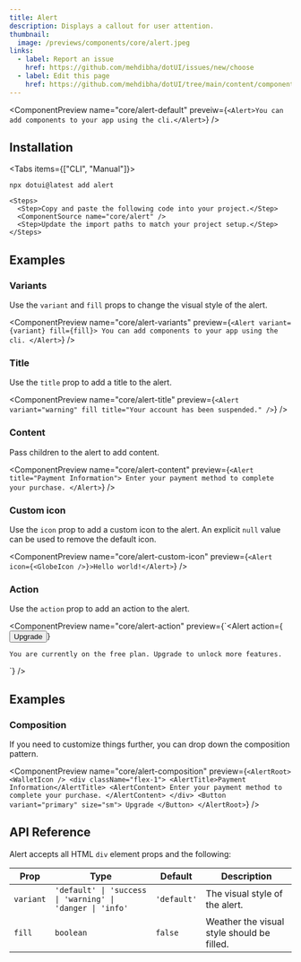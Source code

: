 ```yaml
---
title: Alert
description: Displays a callout for user attention.
thumbnail:
  image: /previews/components/core/alert.jpeg
links:
  - label: Report an issue
    href: https://github.com/mehdibha/dotUI/issues/new/choose
  - label: Edit this page
    href: https://github.com/mehdibha/dotUI/tree/main/content/components/feedback/alert.mdx?plain=1
---
```


<ComponentPreview
  name="core/alert-default"
  preveiw={`<Alert>You can add components to your app using the cli.</Alert>`}
/>

## Installation

<Tabs items={["CLI", "Manual"]}>
  <Tab value="CLI">
  
  ```package-install
npx dotui@latest add alert
```

  </Tab>
  <Tab value="manual">
  
    <Steps>
      <Step>Copy and paste the following code into your project.</Step>
      <ComponentSource name="core/alert" />
      <Step>Update the import paths to match your project setup.</Step>
    </Steps>

  </Tab>
</Tabs>

## Examples

### Variants

Use the `variant` and `fill` props to change the visual style of the alert.

<ComponentPreview
  name="core/alert-variants"
  preview={`<Alert variant={variant} fill={fill}>
    You can add components to your app using the cli.
  </Alert>`}
/>

### Title

Use the `title` prop to add a title to the alert.

<ComponentPreview
  name="core/alert-title"
  preview={`<Alert variant="warning" fill title="Your account has been suspended." />`}
/>

### Content

Pass children to the alert to add content.

<ComponentPreview
  name="core/alert-content"
  preview={`<Alert title="Payment Information">
    Enter your payment method to complete your purchase.
  </Alert>`}
/>

### Custom icon

Use the `icon` prop to add a custom icon to the alert. An explicit `null` value can be used to remove the default icon.

<ComponentPreview
  name="core/alert-custom-icon"
  preview={`<Alert icon={<GlobeIcon />}>Hello world!</Alert>`}
/>

### Action

Use the `action` prop to add an action to the alert.

<ComponentPreview
  name="core/alert-action"
  preview={`<Alert
    action={<Button>Upgrade</Button>}
  >
    You are currently on the free plan. Upgrade to unlock more features.
  </Alert>`}
/>

## Examples

### Composition

If you need to customize things further, you can drop down the composition pattern.

<ComponentPreview
  name="core/alert-composition"
  preview={`<AlertRoot>
    <WalletIcon />
    <div className="flex-1">
      <AlertTitle>Payment Information</AlertTitle>
      <AlertContent>
        Enter your payment method to complete your purchase.
      </AlertContent>
    </div>
    <Button variant="primary" size="sm">
      Upgrade
    </Button>
  </AlertRoot>`}
/>

## API Reference

Alert accepts all HTML `div` element props and the following:

| Prop      | Type                                                       | Default     | Description                                |
| --------- | ---------------------------------------------------------- | ----------- | ------------------------------------------ |
| `variant` | `'default' \| 'success \| 'warning' \| 'danger \| 'info' ` | `'default'` | The visual style of the alert.             |
| `fill`    | `boolean`                                                  | `false`     | Weather the visual style should be filled. |
